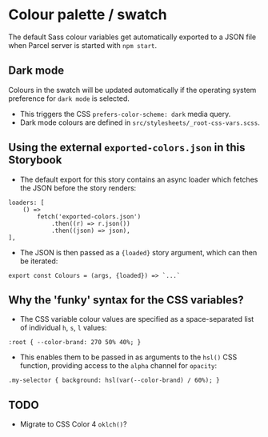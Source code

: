 
<Meta of={Colours} />

# Colour palette / swatch

The default Sass colour variables get automatically exported to a JSON file when Parcel server is started with `npm start`.

<Canvas of={Colours.Colours} />

## Dark mode
Colours in the swatch will be updated automatically if the operating system preference for `dark mode` is selected.
- This triggers the CSS `prefers-color-scheme: dark` media query.
- Dark mode colours are defined in `src/stylesheets/_root-css-vars.scss`.

## Using the external `exported-colors.json` in this Storybook

- The default export for this story contains an async loader which fetches the JSON before the story renders:
```
loaders: [
    () =>
        fetch('exported-colors.json')
            .then((r) => r.json())
            .then((json) => json),
],
```
- The JSON is then passed as a `{loaded}` story argument, which can then be iterated:
```
export const Colours = (args, {loaded}) => `...`
```

## Why the 'funky' syntax for the CSS variables?

- The CSS variable colour values are specified as a space-separated list of individual `h`, `s`, `l` values:
```
:root { --color-brand: 270 50% 40%; }
```
- This enables them to be passed in as arguments to the `hsl()` CSS function, providing access to the `alpha` channel for `opacity`:
```
.my-selector { background: hsl(var(--color-brand) / 60%); }
```

## TODO
- Migrate to CSS Color 4 `oklch()`?

